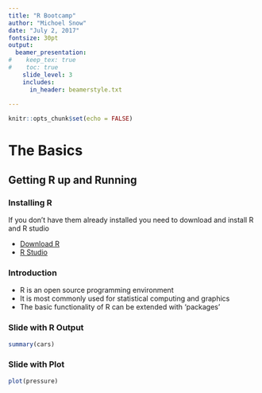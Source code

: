 ```yaml
---
title: "R Bootcamp"
author: "Michoel Snow"
date: "July 2, 2017"
fontsize: 30pt
output:
  beamer_presentation:
#    keep_tex: true
#    toc: true
    slide_level: 3
    includes:
      in_header: beamerstyle.txt
    
---
```


```r
knitr::opts_chunk$set(echo = FALSE)
```
# The Basics
## Getting R up and Running
### Installing R
If you don't have them already installed you need to download and install R and R studio  

- [Download R](https://cran.r-project.org/)  
- [R Studio](https://www.rstudio.com/products/rstudio/download/)

### Introduction

- R is an open source programming environment
- It is most commonly used for statistical computing and graphics
- The basic functionality of R can be extended with 'packages'

<!-- ### Sheena Easton and Game Theory -->

<!-- Sheena Easton describes the following scenario for her baby: -->

<!-- 1. Takes the morning train -->
<!-- 2. Works from nine 'til five -->
<!-- 3. Takes another train home again -->
<!-- 4. Finds Sheena Easton waiting for him -->


<!-- - Akin to Holmes-Moriarty game (see: von Neumann and Morgenstern) -->


<!-- ## Never Gonna Give You Up -->

<!-- ### Rick Astley's Re-election Platform -->

<!-- Rick Astley's campaign promises: -->

<!-- - Never gonna give you up -->
<!-- - Never gonna let you down -->
<!-- - Never gonna run around and desert you -->
<!-- - Never gonna make you cry -->
<!-- - Never gonna say goodbye -->
<!-- - Never gonna tell a lie and hurt you. -->

<!-- ## R Markdown -->

<!-- This is an R Markdown presentation. Markdown is a simple formatting syntax for authoring HTML, PDF, and MS Word documents. For more details on using R Markdown see <http://rmarkdown.rstudio.com>. -->

<!-- When you click the **Knit** button a document will be generated that includes both content as well as the output of any embedded R code chunks within the document. -->

<!-- ### Slide with Bullets -->

<!-- $X^2$ -->

<!-- - Bullet 1 -->
<!-- - Bullet 2 -->
<!-- - Bullet 3 -->

### Slide with R Output

```r
summary(cars)
```

### Slide with Plot

```r
plot(pressure)
```


